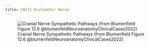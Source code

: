 ```yaml
---
title: CNIII Oculomotor Nerve
---
```



![Cranial Nerve Sympathetic Pathways (from Blumenfield Figure 12.6 @blumenfeldNeuroanatomyClinicalCases2022)](/Alchemy Archive/Neuro/Neuroanatomy/Cranial Nerves/images/fig12.6 cranial nerve parasympathetic pathways blumenfield2022.png)


